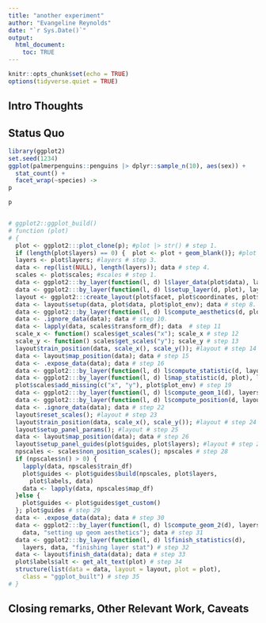 ```yaml
---
title: "another experiment"
author: "Evangeline Reynolds"
date: "`r Sys.Date()`"
output: 
  html_document:
    toc: TRUE
---
```


```r
knitr::opts_chunk$set(echo = TRUE)
options(tidyverse.quiet = TRUE)
```




## Intro Thoughts


## Status Quo

```r
library(ggplot2)
set.seed(1234)
ggplot(palmerpenguins::penguins |> dplyr::sample_n(10), aes(sex)) +
  stat_count() +
  facet_wrap(~species) ->
p

p


# ggplot2::ggplot_build()
# function (plot) 
# {
  plot <- ggplot2:::plot_clone(p); #plot |> str() # step 1.
  if (length(plot$layers) == 0) {  plot <- plot + geom_blank()}; #plot |> str() # step 2.
  layers <- plot$layers; #layers # step 3.
  data <- rep(list(NULL), length(layers)); data # step 4.
  scales <- plot$scales; #scales # step 1.
  data <- ggplot2:::by_layer(function(l, d) l$layer_data(plot$data), layers, data, "computing layer data"); data # step 5.
  data <- ggplot2:::by_layer(function(l, d) l$setup_layer(d, plot), layers, data, "setting up layer"); data # step 6.
  layout <- ggplot2:::create_layout(plot$facet, plot$coordinates, plot$layout); #layout # step 7.
  data <- layout$setup(data, plot$data, plot$plot_env); data # step 8.
  data <- ggplot2:::by_layer(function(l, d) l$compute_aesthetics(d, plot), layers, data, "computing aesthetics"); data # step 9.
  data <- .ignore_data(data); data # step 10.
  data <- lapply(data, scales$transform_df); data  # step 11
  scale_x <- function() scales$get_scales("x"); scale_x # step 12
  scale_y <- function() scales$get_scales("y"); scale_y # step 13
  layout$train_position(data, scale_x(), scale_y()); #layout # step 14
  data <- layout$map_position(data); data # step 15
  data <- .expose_data(data); data # step 16
  data <- ggplot2:::by_layer(function(l, d) l$compute_statistic(d, layout), layers, data, "computing stat"); data # step 17
  data <- ggplot2:::by_layer(function(l, d) l$map_statistic(d, plot), layers, data, "mapping stat to aesthetics"); data # step 18
  plot$scales$add_missing(c("x", "y"), plot$plot_env) # step 19
  data <- ggplot2:::by_layer(function(l, d) l$compute_geom_1(d), layers,  data, "setting up geom"); data # step 20
  data <- ggplot2:::by_layer(function(l, d) l$compute_position(d, layout),  layers, data, "computing position") # step 21
  data <- .ignore_data(data); data # step 22 
  layout$reset_scales(); #layout # step 23
  layout$train_position(data, scale_x(), scale_y()); #layout # step 24
  layout$setup_panel_params(); #layout # step 25
  data <- layout$map_position(data); data # step 26
  layout$setup_panel_guides(plot$guides, plot$layers); #layout # step 27
  npscales <- scales$non_position_scales(); npscales # step 28
  if (npscales$n() > 0) {
    lapply(data, npscales$train_df)
    plot$guides <- plot$guides$build(npscales, plot$layers, 
      plot$labels, data)
    data <- lapply(data, npscales$map_df)
  }else {
    plot$guides <- plot$guides$get_custom()
  }; plot$guides # step 29
  data <- .expose_data(data); data # step 30
  data <- ggplot2:::by_layer(function(l, d) l$compute_geom_2(d), layers, 
    data, "setting up geom aesthetics"); data # step 31
  data <- ggplot2:::by_layer(function(l, d) l$finish_statistics(d), 
    layers, data, "finishing layer stat") # step 32
  data <- layout$finish_data(data); data # step 33
  plot$labels$alt <- get_alt_text(plot) # step 34
  structure(list(data = data, layout = layout, plot = plot), 
    class = "ggplot_built") # step 35
# }
```



## Closing remarks, Other Relevant Work, Caveats
